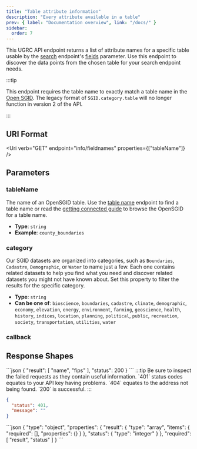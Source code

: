 ```yaml
---
title: "Table attribute information"
description: "Every attribute available in a table"
prev: { label: "Documentation overview", link: "/docs/" }
sidebar:
  order: 7
---
```



This UGRC API endpoint returns a list of attribute names for a specific table usable by the [search](/docs/v1/endpoints/searching) endpoint's [fields](/docs/v1/endpoints/searching/#fields) parameter. Use this endpoint to discover the data points from the chosen table for your search endpoint needs.

:::tip

This endpoint requires the table name to exactly match a table name in the [Open SGID](https://gis.utah.gov/documentation/sgid/open-sgid). The legacy format of `SGID.category.table` will no longer function in version 2 of the API.

:::

## URI Format

<Uri verb="GET" endpoint="info/fieldnames" properties={["tableName"]} />

## Parameters

<Card title="Required path parameters" icon="approve-check">

### tableName

The name of an OpenSGID table. Use the [table name](/docs/v1/endpoints/feature-class-names) endpoint to find a table name or read the [getting connected guide](https://gis.utah.gov/documentation/sgid/open-sgid/) to browse the OpenSGID for a table name.

- **Type**: `string`
- **Example**: `county_boundaries`

</Card>
<Card title="Optional query string parameters" icon="setting">

### category

Our SGID datasets are organized into categories, such as `Boundaries`, `Cadastre`, `Demographic`, or `Water` to name just a few. Each one contains related datasets to help you find what you need and discover related datasets you might not have known about. Set this property to filter the results for the specific category.

- **Type**: `string`
- **Can be one of**: `bioscience`, `boundaries`, `cadastre`, `climate`, `demographic`, `economy`, `elevation`, `energy`, `environment`, `farming`, `geoscience`, `health`, `history`, `indices`, `location`, `planning`, `political`, `public`, `recreation`, `society`, `transportation`, `utilities`, `water`

### callback

<Callback />

</Card>

## Response Shapes

<Tabs>
	<TabItem label="Successful Example">
  ```json
{
    "result": [
       "name",
       "fips"
    ],
    "status": 200
}
```
</TabItem>
	<TabItem label="Error Example">
  :::tip
  Be sure to inspect the failed requests as they contain useful information. `401` status codes equates to your API key having problems. `404` equates to the address not being found. `200` is successful.
  :::

```json
{
  "status": 401,
  "message": ""
}
```

  </TabItem>
  <TabItem label="JSON Schema">
```json
{
  "type": "object",
  "properties": {
    "result": {
      "type": "array",
      "items": {
        "required": [],
        "properties": {}
      }
    },
    "status": {
      "type": "integer"
    }
  },
  "required": [
    "result",
    "status"
  ]
}
```
  </TabItem>
</Tabs>
